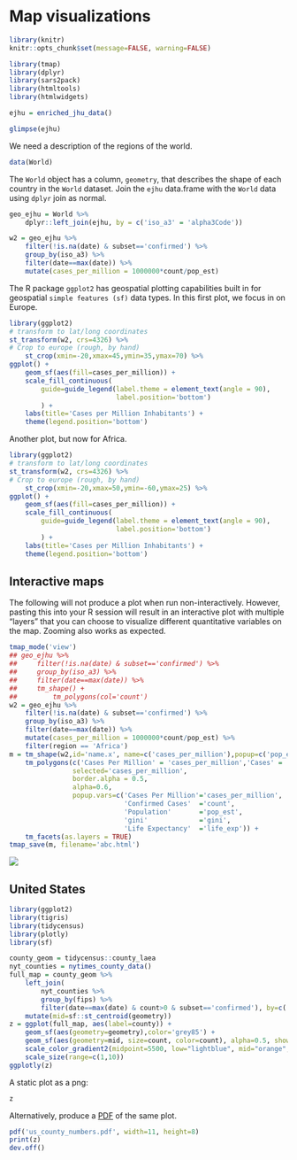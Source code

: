 # Map visualizations

```r
library(knitr)
knitr::opts_chunk$set(message=FALSE, warning=FALSE)
```

```r
library(tmap)
library(dplyr)
library(sars2pack)
library(htmltools)
library(htmlwidgets)
```


```r
ejhu = enriched_jhu_data()
```


```r
glimpse(ejhu)
```

We need a description of the regions of the world.

```r
data(World)
```

The `World` object has a column, `geometry`, that describes the shape of each country
in the `World` dataset. Join the `ejhu` data.frame with the `World` data using
`dplyr` join as normal.


```r
geo_ejhu = World %>%
    dplyr::left_join(ejhu, by = c('iso_a3' = 'alpha3Code'))
```

```r
w2 = geo_ejhu %>%
    filter(!is.na(date) & subset=='confirmed') %>%
    group_by(iso_a3) %>%
    filter(date==max(date)) %>%
    mutate(cases_per_million = 1000000*count/pop_est)
```

The R package `ggplot2` has geospatial plotting capabilities built in for
geospatial `simple features (sf)` data types. In this first plot, we focus
in on Europe.

```r
library(ggplot2)
# transform to lat/long coordinates
st_transform(w2, crs=4326) %>%
# Crop to europe (rough, by hand)
    st_crop(xmin=-20,xmax=45,ymin=35,ymax=70) %>%
ggplot() +
    geom_sf(aes(fill=cases_per_million)) +
    scale_fill_continuous(
        guide=guide_legend(label.theme = element_text(angle = 90),
                           label.position='bottom')
        ) + 
    labs(title='Cases per Million Inhabitants') +
    theme(legend.position='bottom')
```

Another plot, but now for Africa.

```r
library(ggplot2)
# transform to lat/long coordinates
st_transform(w2, crs=4326) %>%
# Crop to europe (rough, by hand)
    st_crop(xmin=-20,xmax=50,ymin=-60,ymax=25) %>%
ggplot() +
    geom_sf(aes(fill=cases_per_million)) +
    scale_fill_continuous(
        guide=guide_legend(label.theme = element_text(angle = 90),
                           label.position='bottom')
        ) + 
    labs(title='Cases per Million Inhabitants') +
    theme(legend.position='bottom')
```

## Interactive maps

The following will not produce a plot when run
non-interactively. However, pasting this into your R session will
result in an interactive plot with multiple "layers" that you can
choose to visualize different quantitative variables on the
map. Zooming also works as expected.

```r
tmap_mode('view')
## geo_ejhu %>%
##     filter(!is.na(date) & subset=='confirmed') %>%
##     group_by(iso_a3) %>%
##     filter(date==max(date)) %>%
##     tm_shape() +
##         tm_polygons(col='count')
w2 = geo_ejhu %>%
    filter(!is.na(date) & subset=='confirmed') %>%
    group_by(iso_a3) %>%
    filter(date==max(date)) %>%
    mutate(cases_per_million = 1000000*count/pop_est) %>%
    filter(region == 'Africa')
m = tm_shape(w2,id='name.x', name=c('cases_per_million'),popup=c('pop_est')) +
    tm_polygons(c('Cases Per Million' = 'cases_per_million','Cases' = 'count',"Well-being index"='well_being', 'GINI'='gini'),
                selected='cases_per_million',
                border.alpha = 0.5,
                alpha=0.6,
                popup.vars=c('Cases Per Million'='cases_per_million',
                             'Confirmed Cases'  ='count',
                             'Population'       ='pop_est',
                             'gini'             ='gini',
                             'Life Expectancy'  ='life_exp')) +
    tm_facets(as.layers = TRUE)
tmap_save(m, filename='abc.html')
```

![](images/tmap_world_screen_shot.png)


## United States

```r
library(ggplot2)
library(tigris)
library(tidycensus)
library(plotly)
library(sf)
```

```r
county_geom = tidycensus::county_laea
nyt_counties = nytimes_county_data()
full_map = county_geom %>%
    left_join(
        nyt_counties %>%
        group_by(fips) %>%
        filter(date==max(date) & count>0 & subset=='confirmed'), by=c('GEOID'='fips')) %>%
    mutate(mid=sf::st_centroid(geometry))
z = ggplot(full_map, aes(label=county)) +
    geom_sf(aes(geometry=geometry),color='grey85') +
    geom_sf(aes(geometry=mid, size=count, color=count), alpha=0.5, show.legend = "point") +
    scale_color_gradient2(midpoint=5500, low="lightblue", mid="orange",high="red", space ="Lab" ) +
    scale_size(range=c(1,10))
ggplotly(z)
```

A static plot as a png:

```r
z
```

Alternatively, produce a [PDF](us_county_numbers.pdf) of the same plot.

```r
pdf('us_county_numbers.pdf', width=11, height=8)
print(z)
dev.off()
```
